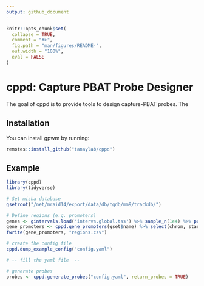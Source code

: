 ```yaml
---
output: github_document
---
```


```r
knitr::opts_chunk$set(
  collapse = TRUE,
  comment = "#>",
  fig.path = "man/figures/README-",
  out.width = "100%",
  eval = FALSE
)
```

# cppd: Capture PBAT Probe Designer

<!-- badges: start -->
<!-- badges: end -->

The goal of cppd is to provide tools to design capture-PBAT probes. The

## Installation

You can install gpwm by running:

```r
remotes::install_github("tanaylab/cppd")
```

## Example

```r
library(cppd)
library(tidyverse)

# Set misha database
gsetroot("/net/mraid14/export/data/db/tgdb/mm9/trackdb/")

# Define regions (e.g. promoters)
genes <- gintervals.load('intervs.global.tss') %>% sample_n(1e4) %>% pull(geneSymbol)
gene_promoters <- cppd.gene_promoters(gset$name) %>% select(chrom, start, end, strand, gene=geneSymbol)
fwrite(gene_promoters, "regions.csv")

# create the config file
cppd.dump_example_config("config.yaml")

# -- fill the yaml file  --

# generate probes
probes <- cppd.generate_probes("config.yaml", return_probes = TRUE)
```

